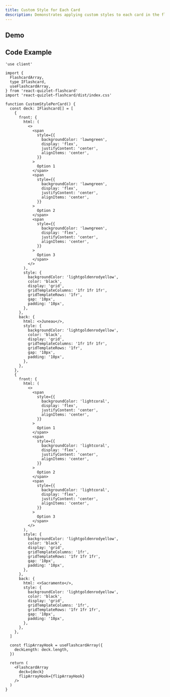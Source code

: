 ```yaml
---
title: Custom Style for Each Card
description: Demonstrates applying custom styles to each card in the flashcard array.
---
```



## Demo

<CustomStylePerCardDemo />

## Code Example

```tsx
'use client'

import {
  FlashcardArray,
  type IFlashcard,
  useFlashcardArray,
} from 'react-quizlet-flashcard'
import 'react-quizlet-flashcard/dist/index.css'

function CustomStylePerCard() {
  const deck: IFlashcard[] = [
    {
      front: {
        html: (
          <>
            <span
              style={{
                backgroundColor: 'lawngreen',
                display: 'flex',
                justifyContent: 'center',
                alignItems: 'center',
              }}
            >
              Option 1
            </span>
            <span
              style={{
                backgroundColor: 'lawngreen',
                display: 'flex',
                justifyContent: 'center',
                alignItems: 'center',
              }}
            >
              Option 2
            </span>
            <span
              style={{
                backgroundColor: 'lawngreen',
                display: 'flex',
                justifyContent: 'center',
                alignItems: 'center',
              }}
            >
              Option 3
            </span>
          </>
        ),
        style: {
          backgroundColor: 'lightgoldenrodyellow',
          color: 'black',
          display: 'grid',
          gridTemplateColumns: '1fr 1fr 1fr',
          gridTemplateRows: '1fr',
          gap: '10px',
          padding: '10px',
        },
      },
      back: {
        html: <>Juneau</>,
        style: {
          backgroundColor: 'lightgoldenrodyellow',
          color: 'black',
          display: 'grid',
          gridTemplateColumns: '1fr 1fr 1fr',
          gridTemplateRows: '1fr',
          gap: '10px',
          padding: '10px',
        },
      },
    },
    {
      front: {
        html: (
          <>
            <span
              style={{
                backgroundColor: 'lightcoral',
                display: 'flex',
                justifyContent: 'center',
                alignItems: 'center',
              }}
            >
              Option 1
            </span>
            <span
              style={{
                backgroundColor: 'lightcoral',
                display: 'flex',
                justifyContent: 'center',
                alignItems: 'center',
              }}
            >
              Option 2
            </span>
            <span
              style={{
                backgroundColor: 'lightcoral',
                display: 'flex',
                justifyContent: 'center',
                alignItems: 'center',
              }}
            >
              Option 3
            </span>
          </>
        ),
        style: {
          backgroundColor: 'lightgoldenrodyellow',
          color: 'black',
          display: 'grid',
          gridTemplateColumns: '1fr',
          gridTemplateRows: '1fr 1fr 1fr',
          gap: '10px',
          padding: '10px',
        },
      },
      back: {
        html: <>Sacramento</>,
        style: {
          backgroundColor: 'lightgoldenrodyellow',
          color: 'black',
          display: 'grid',
          gridTemplateColumns: '1fr',
          gridTemplateRows: '1fr 1fr 1fr',
          gap: '10px',
          padding: '10px',
        },
      },
    },
  ]

  const flipArrayHook = useFlashcardArray({
    deckLength: deck.length,
  })

  return (
    <FlashcardArray
      deck={deck}
      flipArrayHook={flipArrayHook}
    />
  )
}
```
